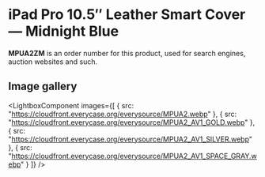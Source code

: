 
# iPad Pro 10.5″ Leather Smart Cover — Midnight Blue

<Callout type='info' emoji='👉🏻'>**MPUA2ZM** is an order number for this product, used for search engines, auction websites and such.</Callout>

## Image gallery

<LightboxComponent
    images={[
      {
        src: "https://cloudfront.everycase.org/everysource/MPUA2.webp"
      },
      {
        src: "https://cloudfront.everycase.org/everysource/MPUA2_AV1_GOLD.webp"
      },
      {
        src: "https://cloudfront.everycase.org/everysource/MPUA2_AV1_SILVER.webp"
      },
      {
        src: "https://cloudfront.everycase.org/everysource/MPUA2_AV1_SPACE_GRAY.webp"
      }
    ]}
  />
